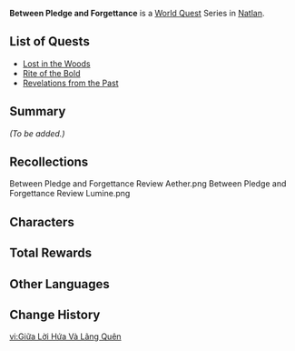 {{Meta
|missing_summary = yes
}}
{{Chapter Infobox
|image    = Natlan Chapter.png
|type     = World
|major    = yes
|region   = Natlan
|next     = Lost Traveler in the Ashen Realm
}}
'''Between Pledge and Forgettance''' is a [[World Quest]] Series in [[Natlan]].

==List of Quests==
* [[Lost in the Woods]]
* [[Rite of the Bold]]
* [[Revelations from the Past]]

==Summary==
''(To be added.)''

==Recollections==
{{Description|'''Between Pledge and Forgettance: Review'''<br />Having obtained the talisman from [[Waxaklahun Ubah Kan]], you opened the path to the ruins of the Sage of the Stolen Flame together with your companion {{Little One}}. Together with your Saurian friend, you each endured the test and overcame all dangers in the end, obtaining one of the two Golden Entreaties...}}
<gallery widths=350>
Between Pledge and Forgettance Review Aether.png
Between Pledge and Forgettance Review Lumine.png
</gallery>

==Characters==
{{Character Appearances|Between Pledge and Forgettance Chapter|type=Chapter}}

==Total Rewards==
{{Quest Rewards List|Between Pledge and Forgettance Chapter Quests}}
<!--
==Soundtracks==
{{Soundtracks by Category Table|type=quest}}
-->

==Other Languages==
{{Other Languages
|en       = Between Pledge and Forgettance
|zhs      = 在应许与遗忘之间
|zhs_rm   = 
|zht      = 在應許與遺忘之間
|zht_rm   = 
|zh_tl    = 
|ja       = 約束と忘却の間に
|ja_rm    = Yakusoku to Boukyaku no Aida ni
|ja_tl    = Between Promise and Forgettance
|ko       = 약속과 망각 사이에서
|ko_tl    = 
|es       = Entre la promesa y el olvido
|es_tl    = Between Promise and Forgettance
|fr       = Entre promesse et oubli
|fr_tl    = Between Promise and Forgettance
|ru       = Между обещанием и забвением
|ru_tl    = Between Pledge and Forgettance
|th       = ระหว่างคำสัญญาและการลืมเลือน
|th_rm    = 
|th_tl    = 
|vi       = Giữa Lời Hứa Và Lãng Quên
|vi_tl    = 
|de       = Zwischen Versprechen und Vergessen
|de_tl    = Between Pledge and Forgettance
|id       = Antara Janji dan Lupa
|id_tl    = Between Promise and Forgettance
|pt       = Entre o Juramento e o Esquecimento
|pt_tl    = 
|tr       = Vaatlerin ve Unutulmaların Arasında
|tr_tl    = 
|it       = Tra promessa e oblio
|it_tl    = 
}}

==Change History==
{{Change History|5.0}}

[[vi:Giữa Lời Hứa Và Lãng Quên]]